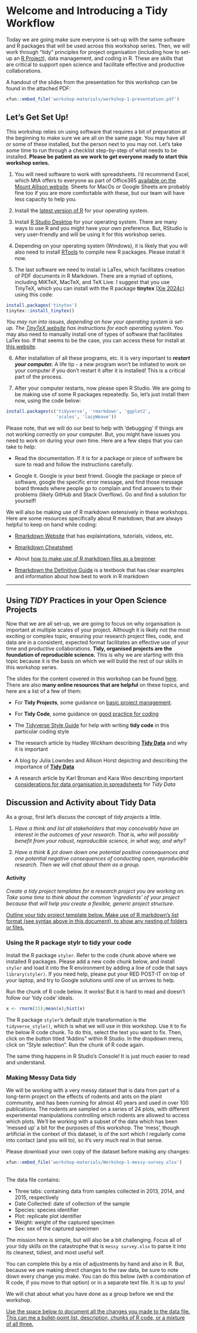 # Welcome and Introducing a Tidy Workflow

Today we are going make sure everyone is set-up with the same software and R packages that will be used across this workshop series. Then, we will work through "tidy" principles for project organisation (including how to set-up an [R Project](https://bookdown.org/daniel_dauber_io/r4np_book/starting-your-r-projects.html)), data management, and coding in R. These are skills that are critical to support open science and facilitate effective and productive collaborations.

A handout of the slides from the presentation for this workshop can be found in the attached PDF:

```r
xfun::embed_file('workshop-materials/workshop-1-presentation.pdf')
```

## Let's Get Set Up!

This workshop relies on using software that requires a bit of preparation at the beginning to make sure we are all on the same page. You may have all or some of these installed, but the person next to you may not. Let's take some time to run through a checklist step-by-step of what needs to be installed. **Please be patient as we work to get everyone ready to start this workshop series.**       

1. You will need software to work with spreadsheets. I’d recommend Excel, which MtA offers to everyone as part of Office365 [available on the Mount Allison website](https://mta.ca/current-students/tech-help-students/email-and-office-365-students). Sheets for MacOs or Google Sheets are probably fine too if you are more comfortable with these, but our team will have less capacity to help you.

2. Install the [latest version of R](https://cran.csiro.au/) for your operating system.

3. Install [R Studio Desktop](https://www.rstudio.com/products/rstudio/) for your operating system. There are many ways to use R and you might
have your own preference. But, RStudio is very user-friendly and will be using it for this workshop series.

4. Depending on your operating system (Windows), it is likely that you will also need to install [RTools](https://cran.r-project.org/bin/windows/Rtools/) to compile new R packages. Please install it now.

5. The last software we need to install is LaTex, which facilitates creation of PDF documents in R Markdown. There are a myriad of options, including MiKTeX, MacTeX, and TeX Live. I suggest that you use TinyTeX, which you can install with the R package **tinytex** [(Xie 2024c)](https://github.com/rstudio/tinytex) using this code:

```r
install.packages('tinytex')
tinytex::install_tinytex()
```

*You may run into issues, depending on how your operating system is set-up. The [TinyTeX website](https://yihui.org/tinytex/) has instructions for each operating system.* You may also need to manually install one of types of software that facilitates LaTex too. If that seems to be the case, you can access these for install at [this website](https://www.latex-project.org/get/).

6. After installation of all these programs, etc. it is very important to ***restart your computer.*** A life tip - a new program won't be initiated to work on your computer if you don't restart it after it is installed! This is a critical part of the process.

7. After your computer restarts, now please open R Studio. We are going to be making use of some R packages repeatedly. So, let's just install them now, using the code below:

```r
install.packages(c('tidyverse', 'rmarkdown', 'ggplot2', 
                   'scales', 'lazyWeave'))
```

Please note, that we will do our best to help with 'debugging' if things are not working correctly on your computer. But, you might have issues you need to work on during your own time. Here are a few steps that you can take to help:

* Read the documentation. If it is for a package or piece of software be sure to read and follow the instructions carefully.

* Google it. Google is your best friend. Google the package or piece of software, google the specific error message, and find those message board threads where people go to complain and find answers to their problems (likely GitHub and Stack Overflow). Go and find a solution for yourself!


We will also be making use of R markdown extensively in these workshops. Here are some resources specifically about R markdown, that are always helpful to keep on hand while coding:

* [Rmarkdown Website](https://rmarkdown.rstudio.com/lesson-1.html) that has explaintations, tutorials, videos, etc.

* [Rmarkdown Cheatsheet](https://rstudio.github.io/cheatsheets/rmarkdown.pdf)

* About [how to make use of R markdown files as a beginner](https://environmentalcomputing.net/getting-started-with-r/rstudio-notebooks/)

* [Rmarkdown the Definitive Guide](https://bookdown.org/yihui/rmarkdown/) is a textbook that has clear examples and information about how best to work in R markdown

---


## Using *TIDY* Practices in your Open Science Projects

Now that we are all set-up, we are going to focus on why organisation is important at multiple scales of your project. Although it is likely not the most exciting or complex topic, ensuring your research project files, code, and data are in a consistent, expected format facilitates an effective use of your time and productive collaborations. **Tidy, organised projects are the foundation of reproducible science.** This is why we are starting with this topic because it is the basis on which we will build the rest of our skills in this workshop series.

The slides for the content covered in this workshop can be found [here](https://mountallison-my.sharepoint.com/:b:/r/personal/jriley_mta_ca/Documents/MTA%20TEACHING/misc/open-science-skills-in-R/1_welcome%20and%20being%20tidy/Workshop%201_D1_Presentation%20Handout.pdf?csf=1&web=1&e=jqCfcZ). There are also **many online resources that are helpful** on these topics, and here are a list of a few of them:

* For **Tidy Projects**, some guidance on [basic project management](https://environmentalcomputing.net/getting-started-with-r/project-management/).

* For **Tidy Code**, some guidance on [good practice for coding](https://environmentalcomputing.net/coding-skills/good-practice/)

* The [Tidyverse Style Guide](https://style.tidyverse.org/) for help with writing **tidy code** in this particular coding style

* The research article by Hadley Wickham describing **[Tidy Data](https://vita.had.co.nz/papers/tidy-data.pdf)** and why it is important

* A blog by Julia Lowndes and Allison Horst depicting and describing the importance of **[Tidy Data](https://openscapes.org/blog/2020-10-12-tidy-data/)**

* A research article by Karl Broman and Kara Woo describing important [considerations for data organisation in spreadsheets](https://www.tandfonline.com/doi/full/10.1080/00031305.2017.1375989) for *Tidy Data*


## Discussion and Activity about Tidy Data

As a group, first let's discuss the concept of *tidy projects* a little. 

1. *Have a think and list all stakeholders that may conceivably have an interest in the outcomes of your research. That is, who will possibly benefit from your robust, reproducible science, in what way, and why?*


2. *Have a think & jot down down one potential positive consequences and one potential negative consequences of conducting open, reproducible research. Then we will chat about them as a group.*


#### Activity {-}

*Create a tidy project templates for a research project you are working on. Take some time to think about the common ‘ingredients’ of your project because that will help you create a flexible, generic project structure.*

[Outline your tidy project template below. Make use of R markdown's list format (see syntax above in this document), to show any nesting of folders or files.]{.underline}


### Using the R package stylr to tidy your code

Install the R package `styler`. Refer to the code chunk above where we installed R packages. Please add a new code chunk below, and install `styler` and load it into the R environment by adding a line of code that says `library(styler)`. If you need help, please put your RED POST-IT on top of your laptop, and try to Google solutions until one of us arrives to help.

Run the chunk of R code below. It works! But it is hard to read and doesn't follow our 'tidy code' ideals.

```R
x <- rnorm(15);mean(x);hist(x)
```

The R package `styler`'s default style transformation is the `tidyverse_style()`, which is what we will use in this workshop. Use it to fix the below R code chunk. To do this, select the text you want to fix. Then, click on the button titled "Addins" within R Studio. In the dropdown menu, click on "Style selection". Run the chunk of R code again. 

The same thing happens in R Studio's Console! It is just much easier to read and understand.


### Making Messy Data tidy

We will be working with a very messy dataset that is data from part of a long-term project on the effects of rodents and ants on the plant community, and has been running for almost 40 years and used in over 100 publications. The rodents are sampled on a series of 24 plots, with different experimental manipulations controlling which rodents are allowed to access which plots. We’ll be working with a subset of the data which has been ‘messed up’ a bit for the purposes of this workshop. The ‘mess’, though artificial in the context of this dataset, is of the sort which I regularly come into contact (and you will to), so it’s very much real in that sense. 

Please download your own copy of the dataset before making any changes:

```r
xfun::embed_file('workshop-materials/Workshop-1-messy-survey.xlsx')
```

<br>
The data file contains:

* Three tabs: containing data from samples collected in 2013, 2014, and 2015, respectively 
* Date Collected: date of collection of the sample
* Species: species identifier
* Plot: replicate plot identifier
* Weight: weight of the captured specimen 
* Sex: sex of the captured specimen

The mission here is simple, but will also be a bit challenging. Focus all of your tidy skills on the catastrophe that is `messy survey.xlsx` to parse it into its cleanest, tidiest, and most useful self. 

You can complete this by a mix of adjustments by hand and also in R. But, because we are making direct changes to the raw data, be sure to note down every change you make. You can do this below (with a combination of R code, if you move to that option) or in a separate text file. It is up to you!

We will chat about what you have done as a group before we end the workshop.

[Use the space below to document all the changes you made to the data file. This can me a bullet-point list, description, chunks of R code, or a mixture of all three.]{.underline}
